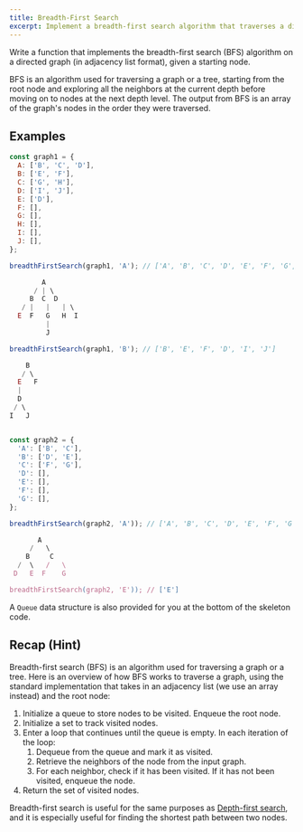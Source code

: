 ```yaml
---
title: Breadth-First Search
excerpt: Implement a breadth-first search algorithm that traverses a directed graph in a breadth-first manner.
---
```


Write a function that implements the breadth-first search (BFS) algorithm on a directed graph (in adjacency list format), given a starting node.

BFS is an algorithm used for traversing a graph or a tree, starting from the root node and exploring all the neighbors at the current depth before moving on to nodes at the next depth level. The output from BFS is an array of the graph's nodes in the order they were traversed.

## Examples

```js
const graph1 = {
  A: ['B', 'C', 'D'],
  B: ['E', 'F'],
  C: ['G', 'H'],
  D: ['I', 'J'],
  E: ['D'],
  F: [],
  G: [],
  H: [],
  I: [],
  J: [],
};

breadthFirstSearch(graph1, 'A'); // ['A', 'B', 'C', 'D', 'E', 'F', 'G', 'H', 'I', 'J']

        A
      / | \
     B  C  D
   / |   |   | \
  E  F   G   H  I
         |
         J

breadthFirstSearch(graph1, 'B'); // ['B', 'E', 'F', 'D', 'I', 'J']

    B
   / \
  E   F
  |
  D
 / \
I   J


const graph2 = {
  'A': ['B', 'C'],
  'B': ['D', 'E'],
  'C': ['F', 'G'],
  'D': [],
  'E': [],
  'F': [],
  'G': [],
};

breadthFirstSearch(graph2, 'A')); // ['A', 'B', 'C', 'D', 'E', 'F', 'G']

       A
     /   \
    B     C
  /  \   /   \
 D   E  F    G

breadthFirstSearch(graph2, 'E')); // ['E']
```

A `Queue` data structure is also provided for you at the bottom of the skeleton code.

## Recap (Hint)

Breadth-first search (BFS) is an algorithm used for traversing a graph or a tree. Here is an overview of how BFS works to traverse a graph, using the standard implementation that takes in an adjacency list (we use an array instead) and the root node:

1. Initialize a queue to store nodes to be visited. Enqueue the root node.
1. Initialize a set to track visited nodes.
1. Enter a loop that continues until the queue is empty. In each iteration of the loop:
   1. Dequeue from the queue and mark it as visited.
   1. Retrieve the neighbors of the node from the input graph.
   1. For each neighbor, check if it has been visited. If it has not been visited, enqueue the node.
1. Return the set of visited nodes.

Breadth-first search is useful for the same purposes as [Depth-first search](/questions/javascript/depth-first-search), and it is especially useful for finding the shortest path between two nodes.
